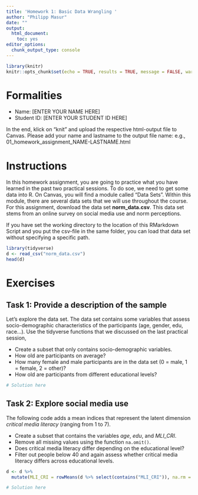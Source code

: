 ```yaml
---
title: 'Homework 1: Basic Data Wrangling '
author: "Philipp Masur"
date: ""
output:
  html_document:
    toc: yes
editor_options:
  chunk_output_type: console
---
```


```r
library(knitr)
knitr::opts_chunk$set(echo = TRUE, results = TRUE, message = FALSE, warning = FALSE)
```

# Formalities

- Name:         [ENTER YOUR NAME HERE]
- Student ID:   [ENTER YOUR STUDENT ID HERE]   

In the end, klick on "knit" and upload the respective html-output file to Canvas. Please add your name and lastname to the output file name:
e.g., 01_homework_assignment_NAME-LASTNAME.html

# Instructions

In this homework assignment, you are going to practice what you have learned in the past two practical sessions. To do soe, we need to get some data into R. On Canvas, you will find a module called "Data Sets". Within this module, there are several data sets that we will use throughout the course. For this assignment, download the data set **norm_data.csv**. This data set stems from an online survey on social media use and norm perceptions. 

If you have set the working directory to the location of this RMarkdown Script and you put the csv-file in the same folder, you can load that data set without specifying a specific path. 

```r
library(tidyverse)
d <- read_csv("norm_data.csv")
head(d)
```


# Exercises

## Task 1: Provide a description of the sample

Let's explore the data set. The data set contains some variables that assess socio-demographic characteristics of the participants (age, gender, edu, race...). Use the tidyverse functions that we discussed on the last practical session, 

- Create a subset that only contains socio-demographic variables.
- How old are participants on average?
- How many female and male participants are in the data set (0 = male, 1 = female, 2 = other)?
- How old are participants from different educational levels?

```r
# Solution here
```

## Task 2: Explore social media use 

The following code adds a mean indices that represent the latent dimension *critical media literacy* (ranging from 1 to 7). 

- Create a subset that contains the variables *age*, *edu*, and *MLI_CRI*.
- Remove all missing values using the function `na.omit()`.
- Does critical media literacy differ depending on the educational level?
- Filter out people below 40 and again assess whether critical media literacy differs across educational levels.

```r
d <- d %>%
  mutate(MLI_CRI = rowMeans(d %>% select(contains("MLI_CRI")), na.rm = T))

# Solution here
```


